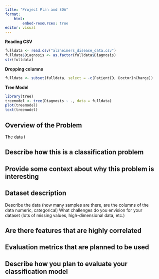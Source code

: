 ```yaml
---
title: "Project Plan and EDA"
format:
    html:
        embed-resources: true
editor: visual
---
```


**Reading CSV**

```r
fulldata <- read.csv("alzheimers_disease_data.csv")
fulldata$Diagnosis <- as.factor(fulldata$Diagnosis)
str(fulldata)
```

**Dropping columns**

```r
fulldata <- subset(fulldata, select = -c(PatientID, DoctorInCharge))
```

**Tree Model**

```r
library(tree)
treemodel <- tree(Diagnosis ~ ., data = fulldata)
plot(treemodel)
text(treemodel)
```

## Overview of the Problem

The data i

## Describe how this is a classification problem

## Provide some context about why this problem is interesting

## Dataset description

Describe the data (how many samples are there, are the columns of the data numeric, categorical) What challenges do you envision for your dataset (lots of missing values, high-dimensional data, etc.)

## Are there features that are highly correlated

## Evaluation metrics that are planned to be used

## Describe how you plan to evaluate your classification model
